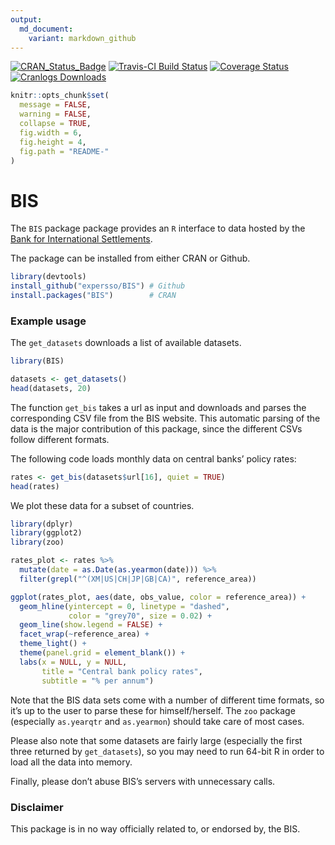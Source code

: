 ```yaml
---
output:
  md_document:
    variant: markdown_github
---
```


[![CRAN_Status_Badge](http://www.r-pkg.org/badges/version/BIS)](http://cran.r-project.org/package=BIS)
[![Travis-CI Build Status](https://travis-ci.org/expersso/BIS.svg?branch=master)](https://travis-ci.org/expersso/BIS)
[![Coverage Status](https://img.shields.io/codecov/c/github/expersso/BIS/master.svg)](https://codecov.io/github/expersso/BIS?branch=master)
[![Cranlogs Downloads](http://cranlogs.r-pkg.org/badges/grand-total/BIS)](http://cran.r-project.org/package=BIS)

```r
knitr::opts_chunk$set(
  message = FALSE,
  warning = FALSE,
  collapse = TRUE,
  fig.width = 6, 
  fig.height = 4, 
  fig.path = "README-"
)
```

# BIS

The `BIS` package package provides an `R` interface to data hosted by the [Bank
for International Settlements](https://www.bis.org).

The package can be installed from either CRAN or Github.

```r
library(devtools)
install_github("expersso/BIS") # Github
install.packages("BIS")        # CRAN
```

### Example usage

The `get_datasets` downloads a list of available datasets.

```r
library(BIS)

datasets <- get_datasets()
head(datasets, 20)
```

The function `get_bis` takes a url as input and downloads and parses the 
corresponding CSV file from the BIS website. This automatic parsing of the data
is the major contribution of this package, since the different CSVs follow
different formats.

The following code loads monthly data on central banks' policy rates:

```r
rates <- get_bis(datasets$url[16], quiet = TRUE)
head(rates)
```

We plot these data for a subset of countries.

```r
library(dplyr)
library(ggplot2)
library(zoo)

rates_plot <- rates %>%
  mutate(date = as.Date(as.yearmon(date))) %>%
  filter(grepl("^(XM|US|CH|JP|GB|CA)", reference_area))

ggplot(rates_plot, aes(date, obs_value, color = reference_area)) +
  geom_hline(yintercept = 0, linetype = "dashed",
             color = "grey70", size = 0.02) +
  geom_line(show.legend = FALSE) +
  facet_wrap(~reference_area) +
  theme_light() +
  theme(panel.grid = element_blank()) +
  labs(x = NULL, y = NULL,
       title = "Central bank policy rates",
       subtitle = "% per annum")
```

Note that the BIS data sets come with a number of different time formats, so 
it's up to the user to parse these for himself/herself. The `zoo` package
(especially `as.yearqtr` and `as.yearmon`) should take care of most cases.

Please also note that some datasets are fairly large (especially the first three
returned by `get_datasets`), so you may need to run 64-bit R in order to load 
all the data into memory.

Finally, please don't abuse BIS's servers with unnecessary calls.

### Disclaimer

This package is in no way officially related to, or endorsed by, the BIS.